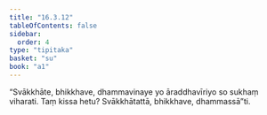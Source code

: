 ```yaml
---
title: "16.3.12"
tableOfContents: false
sidebar:
  order: 4
type: "tipitaka"
basket: "su"
book: "a1"
---
```



<DynamicBreadcrumb />

<Division number="319" book="a1" bookNo="15" page="36">

<Paragraph number="408" book="a1">
“Svākkhāte, bhikkhave, dhammavinaye yo āraddhavīriyo so sukhaṃ viharati. Taṃ kissa hetu? Svākkhātattā, bhikkhave, dhammassā”ti.
</Paragraph>
</Division>